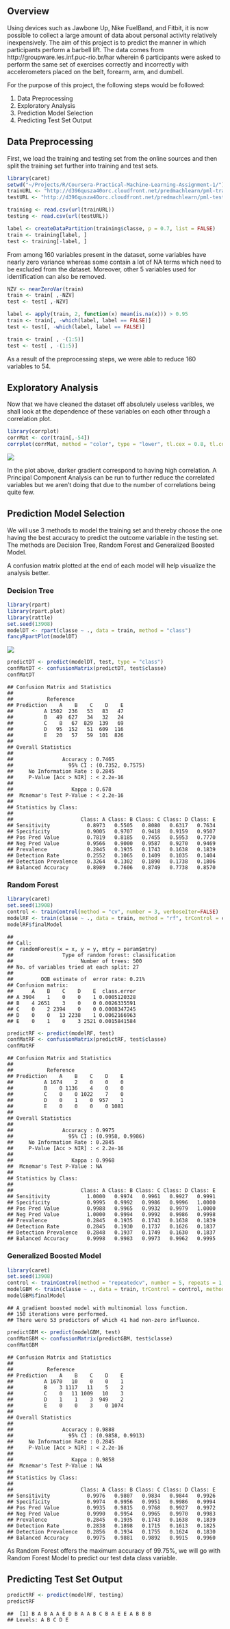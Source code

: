 

## Overview

Using devices such as Jawbone Up, Nike FuelBand, and Fitbit, it is now possible to collect a large amount of data about personal activity relatively inexpensively. The aim of this project is to predict the manner in which participants perform a barbell lift. The data comes from http://groupware.les.inf.puc-rio.br/har wherein 6 participants were asked to perform the same set of exercises correctly and incorrectly with accelerometers placed on the belt, forearm, arm, and dumbell.  

For the purpose of this project, the following steps would be followed:

1. Data Preprocessing
2. Exploratory Analysis
3. Prediction Model Selection
4. Predicting Test Set Output

## Data Preprocessing 

First, we load the training and testing set from the online sources and then split the training set further into training and test sets. 


```r
library(caret)
setwd("~/Projects/R/Coursera-Practical-Machine-Learning-Assignment-1/")
trainURL <- "http://d396qusza40orc.cloudfront.net/predmachlearn/pml-training.csv"
testURL <- "http://d396qusza40orc.cloudfront.net/predmachlearn/pml-testing.csv"

training <- read.csv(url(trainURL))
testing <- read.csv(url(testURL))

label <- createDataPartition(training$classe, p = 0.7, list = FALSE)
train <- training[label, ]
test <- training[-label, ]
```

From among 160 variables present in the dataset, some variables have nearly zero variance whereas some contain a lot of NA terms which need to be excluded from the dataset. Moreover, other 5 variables used for identification can also be removed. 


```r
NZV <- nearZeroVar(train)
train <- train[ ,-NZV]
test <- test[ ,-NZV]

label <- apply(train, 2, function(x) mean(is.na(x))) > 0.95
train <- train[, -which(label, label == FALSE)]
test <- test[, -which(label, label == FALSE)]

train <- train[ , -(1:5)]
test <- test[ , -(1:5)]
```

As a result of the preprocessing steps, we were able to reduce 160 variables to 54.

## Exploratory Analysis

Now that we have cleaned the dataset off absolutely useless varibles, we shall look at the dependence of these variables on each other through a correlation plot. 


```r
library(corrplot)
corrMat <- cor(train[,-54])
corrplot(corrMat, method = "color", type = "lower", tl.cex = 0.8, tl.col = rgb(0,0,0))
```

![](Practical-Machine-Learning-Assignment-1_files/figure-html/CorrelationPlot-1.png)<!-- -->

In the plot above, darker gradient correspond to having high correlation. A Principal Component Analysis can be run to further reduce the correlated variables but we aren't doing that due to the number of correlations being quite few.

## Prediction Model Selection

We will use 3 methods to model the training set and thereby choose the one having the best accuracy to predict the outcome variable in the testing set. The methods are Decision Tree, Random Forest and Generalized Boosted Model.

A confusion matrix plotted at the end of each model will help visualize the analysis better.

### Decision Tree


```r
library(rpart)
library(rpart.plot)
library(rattle)
set.seed(13908)
modelDT <- rpart(classe ~ ., data = train, method = "class")
fancyRpartPlot(modelDT)
```

![](Practical-Machine-Learning-Assignment-1_files/figure-html/DecisionTree-1.png)<!-- -->

```r
predictDT <- predict(modelDT, test, type = "class")
confMatDT <- confusionMatrix(predictDT, test$classe)
confMatDT
```

```
## Confusion Matrix and Statistics
## 
##           Reference
## Prediction    A    B    C    D    E
##          A 1502  236   53   83   47
##          B   49  627   34   32   24
##          C    8   67  829  139   69
##          D   95  152   51  609  116
##          E   20   57   59  101  826
## 
## Overall Statistics
##                                           
##                Accuracy : 0.7465          
##                  95% CI : (0.7352, 0.7575)
##     No Information Rate : 0.2845          
##     P-Value [Acc > NIR] : < 2.2e-16       
##                                           
##                   Kappa : 0.678           
##  Mcnemar's Test P-Value : < 2.2e-16       
## 
## Statistics by Class:
## 
##                      Class: A Class: B Class: C Class: D Class: E
## Sensitivity            0.8973   0.5505   0.8080   0.6317   0.7634
## Specificity            0.9005   0.9707   0.9418   0.9159   0.9507
## Pos Pred Value         0.7819   0.8185   0.7455   0.5953   0.7770
## Neg Pred Value         0.9566   0.9000   0.9587   0.9270   0.9469
## Prevalence             0.2845   0.1935   0.1743   0.1638   0.1839
## Detection Rate         0.2552   0.1065   0.1409   0.1035   0.1404
## Detection Prevalence   0.3264   0.1302   0.1890   0.1738   0.1806
## Balanced Accuracy      0.8989   0.7606   0.8749   0.7738   0.8570
```

### Random Forest


```r
library(caret)
set.seed(13908)
control <- trainControl(method = "cv", number = 3, verboseIter=FALSE)
modelRF <- train(classe ~ ., data = train, method = "rf", trControl = control)
modelRF$finalModel
```

```
## 
## Call:
##  randomForest(x = x, y = y, mtry = param$mtry) 
##                Type of random forest: classification
##                      Number of trees: 500
## No. of variables tried at each split: 27
## 
##         OOB estimate of  error rate: 0.21%
## Confusion matrix:
##      A    B    C    D    E  class.error
## A 3904    1    0    0    1 0.0005120328
## B    4 2651    3    0    0 0.0026335591
## C    0    2 2394    0    0 0.0008347245
## D    0    0   13 2238    1 0.0062166963
## E    0    1    0    3 2521 0.0015841584
```

```r
predictRF <- predict(modelRF, test)
confMatRF <- confusionMatrix(predictRF, test$classe)
confMatRF
```

```
## Confusion Matrix and Statistics
## 
##           Reference
## Prediction    A    B    C    D    E
##          A 1674    2    0    0    0
##          B    0 1136    4    0    0
##          C    0    0 1022    7    0
##          D    0    1    0  957    1
##          E    0    0    0    0 1081
## 
## Overall Statistics
##                                           
##                Accuracy : 0.9975          
##                  95% CI : (0.9958, 0.9986)
##     No Information Rate : 0.2845          
##     P-Value [Acc > NIR] : < 2.2e-16       
##                                           
##                   Kappa : 0.9968          
##  Mcnemar's Test P-Value : NA              
## 
## Statistics by Class:
## 
##                      Class: A Class: B Class: C Class: D Class: E
## Sensitivity            1.0000   0.9974   0.9961   0.9927   0.9991
## Specificity            0.9995   0.9992   0.9986   0.9996   1.0000
## Pos Pred Value         0.9988   0.9965   0.9932   0.9979   1.0000
## Neg Pred Value         1.0000   0.9994   0.9992   0.9986   0.9998
## Prevalence             0.2845   0.1935   0.1743   0.1638   0.1839
## Detection Rate         0.2845   0.1930   0.1737   0.1626   0.1837
## Detection Prevalence   0.2848   0.1937   0.1749   0.1630   0.1837
## Balanced Accuracy      0.9998   0.9983   0.9973   0.9962   0.9995
```

### Generalized Boosted Model


```r
library(caret)
set.seed(13908)
control <- trainControl(method = "repeatedcv", number = 5, repeats = 1, verboseIter = FALSE)
modelGBM <- train(classe ~ ., data = train, trControl = control, method = "gbm", verbose = FALSE)
modelGBM$finalModel
```

```
## A gradient boosted model with multinomial loss function.
## 150 iterations were performed.
## There were 53 predictors of which 41 had non-zero influence.
```

```r
predictGBM <- predict(modelGBM, test)
confMatGBM <- confusionMatrix(predictGBM, test$classe)
confMatGBM
```

```
## Confusion Matrix and Statistics
## 
##           Reference
## Prediction    A    B    C    D    E
##          A 1670   10    0    0    1
##          B    3 1117   11    5    2
##          C    0   11 1009   10    3
##          D    1    1    3  949    2
##          E    0    0    3    0 1074
## 
## Overall Statistics
##                                           
##                Accuracy : 0.9888          
##                  95% CI : (0.9858, 0.9913)
##     No Information Rate : 0.2845          
##     P-Value [Acc > NIR] : < 2.2e-16       
##                                           
##                   Kappa : 0.9858          
##  Mcnemar's Test P-Value : NA              
## 
## Statistics by Class:
## 
##                      Class: A Class: B Class: C Class: D Class: E
## Sensitivity            0.9976   0.9807   0.9834   0.9844   0.9926
## Specificity            0.9974   0.9956   0.9951   0.9986   0.9994
## Pos Pred Value         0.9935   0.9815   0.9768   0.9927   0.9972
## Neg Pred Value         0.9990   0.9954   0.9965   0.9970   0.9983
## Prevalence             0.2845   0.1935   0.1743   0.1638   0.1839
## Detection Rate         0.2838   0.1898   0.1715   0.1613   0.1825
## Detection Prevalence   0.2856   0.1934   0.1755   0.1624   0.1830
## Balanced Accuracy      0.9975   0.9881   0.9892   0.9915   0.9960
```

As Random Forest offers the maximum accuracy of 99.75%, we will go with Random Forest Model to predict our test data class variable.

## Predicting Test Set Output


```r
predictRF <- predict(modelRF, testing)
predictRF
```

```
##  [1] B A B A A E D B A A B C B A E E A B B B
## Levels: A B C D E
```